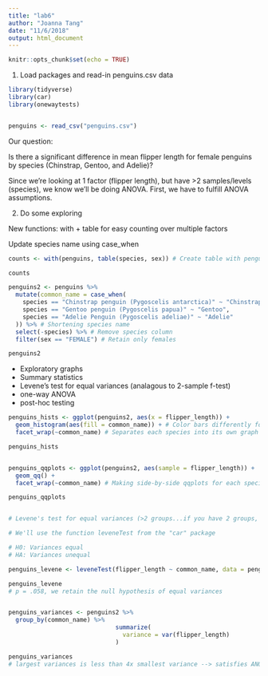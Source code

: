 ```yaml
---
title: "lab6"
author: "Joanna Tang"
date: "11/6/2018"
output: html_document
---
```


```r
knitr::opts_chunk$set(echo = TRUE)
```

1. Load packages and read-in penguins.csv data

```r
library(tidyverse)
library(car)
library(onewaytests)


penguins <- read_csv("penguins.csv")
```

Our question:

Is there a significant difference in mean flipper length for female penguins by species (Chinstrap, Gentoo, and Adelie)?

Since we're looking at 1 factor (flipper length), but have >2 samples/levels (species), we know we'll be doing ANOVA.  First, we have to fulfill ANOVA assumptions.

2. Do some exploring

New functions: with + table for easy counting over multiple factors

Update species name using case_when

```r

counts <- with(penguins, table(species, sex)) # Create table with penguins data, counting how many of each species and sex

counts

penguins2 <- penguins %>%
  mutate(common_name = case_when(
    species == "Chinstrap penguin (Pygoscelis antarctica)" ~ "Chinstrap",
    species == "Gentoo penguin (Pygoscelis papua)" ~ "Gentoo",
    species == "Adelie Penguin (Pygoscelis adeliae)" ~ "Adelie"
  )) %>% # Shortening species name
  select(-species) %>% # Remove species column
  filter(sex == "FEMALE") # Retain only females

penguins2
```

- Exploratory graphs
- Summary statistics
- Levene's test for equal variances (analagous to 2-sample f-test)
- one-way ANOVA
- post-hoc testing

```r

penguins_hists <- ggplot(penguins2, aes(x = flipper_length)) +
  geom_histogram(aes(fill = common_name)) + # Color bars differently for each common_name
  facet_wrap(~common_name) # Separates each species into its own graph

penguins_hists


penguins_qqplots <- ggplot(penguins2, aes(sample = flipper_length)) +
  geom_qq() +
  facet_wrap(~common_name) # Making side-by-side qqplots for each species

penguins_qqplots


# Levene's test for equal variances (>2 groups...if you have 2 groups, use the F-test for equal variances)

# We'll use the function leveneTest from the "car" package

# H0: Variances equal
# HA: Variances unequal

penguins_levene <- leveneTest(flipper_length ~ common_name, data = penguins2)

penguins_levene
# p = .058, we retain the null hypothesis of equal variances


penguins_variances <- penguins2 %>%
  group_by(common_name) %>% 
                              summarize(
                                variance = var(flipper_length)
                              )

penguins_variances
# largest variances is less than 4x smallest variance --> satisfies ANOVA assumptions (even if I got a significant result from Levene's Test)

```

